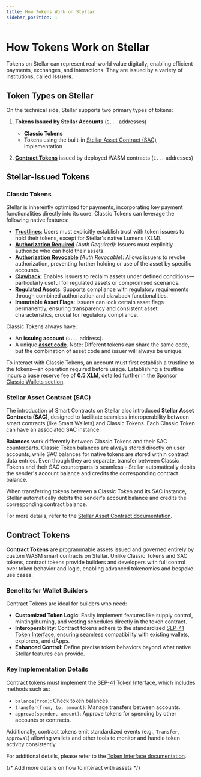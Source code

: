 ```yaml
---
title: How Tokens Work on Stellar
sidebar_position: 1
---
```


# How Tokens Work on Stellar

Tokens on Stellar can represent real-world value digitally, enabling efficient payments, exchanges, and interactions. They are issued by a variety of institutions, called **Issuers**.

## Token Types on Stellar

On the technical side, Stellar supports two primary types of tokens:

1. **Tokens Issued by Stellar Accounts** (`G...` addresses)

   * **Classic Tokens**
   * Tokens using the built-in [Stellar Asset Contract (SAC)](https://developers.stellar.org/docs/tokens/stellar-asset-contract) implementation

2. **[Contract Tokens](https://developers.stellar.org/docs/tokens#contract-tokens)** issued by deployed WASM contracts (`C...` addresses)



## Stellar-Issued Tokens

### Classic Tokens

Stellar is inherently optimized for payments, incorporating key payment functionalities directly into its core. Classic Tokens can leverage the following native features:

* **[Trustlines](https://developers.stellar.org/docs/learn/fundamentals/stellar-data-structures/accounts#trustlines)**: Users must explicitly establish trust with token issuers to hold their tokens, except for Stellar's native Lumens (XLM).
* **[Authorization Required](https://developers.stellar.org/docs/tokens/control-asset-access#authorization-required-0x1)** *(Auth Required)*: Issuers must explicitly authorize who can hold their assets.
* **[Authorization Revocable](https://developers.stellar.org/docs/tokens/control-asset-access#authorization-revocable-0x2)** *(Auth Revocable)*: Allows issuers to revoke authorization, preventing further holding or use of the asset by specific accounts.
* **[Clawback](https://developers.stellar.org/docs/tokens/control-asset-access#authorization-revocable-0x2)**: Enables issuers to reclaim assets under defined conditions—particularly useful for regulated assets or compromised scenarios.
* **[Regulated Assets](https://github.com/stellar/stellar-protocol/blob/master/ecosystem/sep-0008.md)**: Supports compliance with regulatory requirements through combined authorization and clawback functionalities.
* **Immutable Asset Flags**: Issuers can lock certain asset flags permanently, ensuring transparency and consistent asset characteristics, crucial for regulatory compliance.

Classic Tokens always have:

* An **issuing account** (`G...` address).
* A unique **[asset code](https://developers.stellar.org/docs/tokens/control-asset-access#naming-an-asset)**. Note: Different tokens can share the same code, but the combination of asset code and issuer will always be unique.

To interact with Classic Tokens, an account must first establish a trustline to the tokens—an operation required before usage. Establishing a trustline incurs a base reserve fee of **0.5 XLM**, detailed further in the [Sponsor Classic Wallets section](../wallets/sponsor/sponsor-classic#base-reserves).


### Stellar Asset Contract (SAC)

The introduction of Smart Contracts on Stellar also introduced **Stellar Asset Contracts (SAC)**, designed to facilitate seamless interoperability between smart contracts (like Smart Wallets) and Classic Tokens. Each Classic Token can have an associated SAC instance.

**Balances** work differently between Classic Tokens and their SAC counterparts. Classic Token balances are always stored directly on user accounts, while SAC balances for native tokens are stored within contract data entries. Even though they are separate, transfer between Classic Tokens and their SAC counterparts is seamless - Stellar automatically debits the sender's account balance and credits the corresponding contract balance.

When transferring tokens between a Classic Token and its SAC instance, Stellar automatically debits the sender's account balance and credits the corresponding contract balance.

For more details, refer to the [Stellar Asset Contract documentation](https://developers.stellar.org/docs/tokens/stellar-asset-contract).



## Contract Tokens

**Contract Tokens** are programmable assets issued and governed entirely by custom WASM smart contracts on Stellar. Unlike Classic Tokens and SAC tokens, contract tokens provide builders and developers with full control over token behavior and logic, enabling advanced tokenomics and bespoke use cases.

### Benefits for Wallet Builders

Contract Tokens are ideal for builders who need:

* **Customized Token Logic**: Easily implement features like supply control, minting/burning, and vesting schedules directly in the token contract.
* **Interoperability**: Contract tokens adhere to the standardized [SEP-41 Token Interface](https://developers.stellar.org/docs/tokens/token-interface), ensuring seamless compatibility with existing wallets, explorers, and dApps.
* **Enhanced Control**: Define precise token behaviors beyond what native Stellar features can provide.

### Key Implementation Details

Contract tokens must implement the [SEP-41 Token Interface](https://developers.stellar.org/docs/tokens/token-interface), which includes methods such as:

* `balance(from)`: Check token balances.
* `transfer(from, to, amount)`: Manage transfers between accounts.
* `approve(spender, amount)`: Approve tokens for spending by other accounts or contracts.

Additionally, contract tokens emit standardized events (e.g., `Transfer`, `Approval`) allowing wallets and other tools to monitor and handle token activity consistently.

For additional details, please refer to the [Token Interface documentation](https://developers.stellar.org/docs/tokens/token-interface).

{/* Add more details on how to interact with assets */}